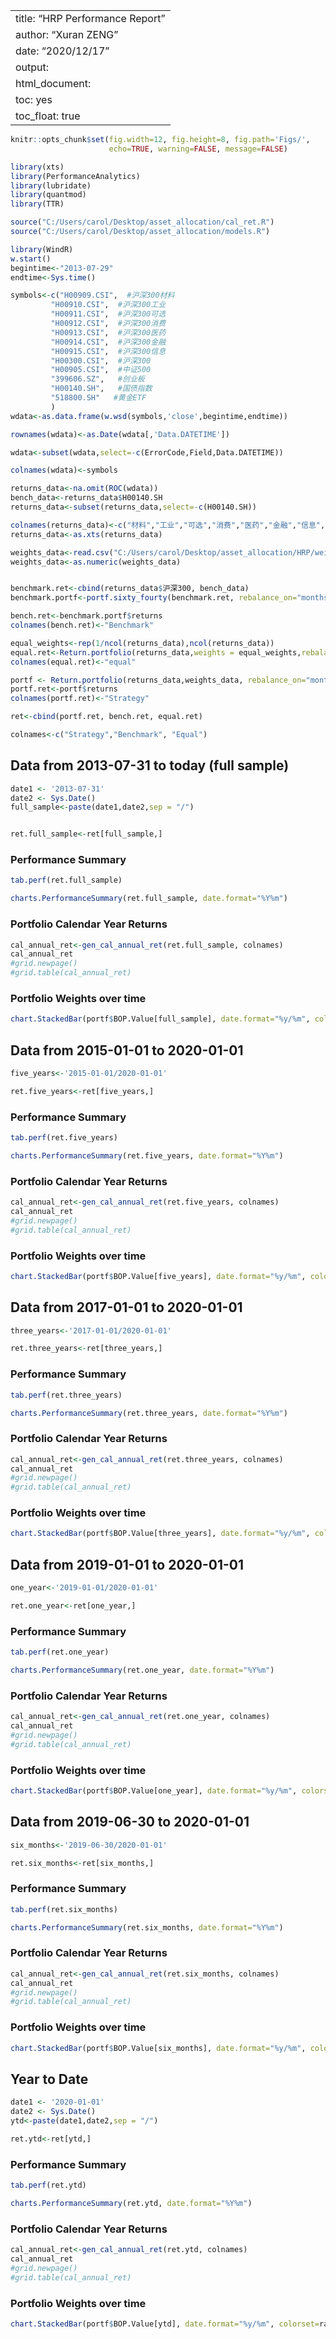 
---
title: "HRP Performance Report"
author: "Xuran ZENG"
date: "2020/12/17"
output: 
  html_document: 
    toc: yes
    toc_float: true 
---

```{r global_options, include=FALSE}
knitr::opts_chunk$set(fig.width=12, fig.height=8, fig.path='Figs/',
                      echo=TRUE, warning=FALSE, message=FALSE)
```

```{r echo=FALSE}
library(xts)
library(PerformanceAnalytics)
library(lubridate)
library(quantmod)
library(TTR)

source("C:/Users/carol/Desktop/asset_allocation/cal_ret.R")
source("C:/Users/carol/Desktop/asset_allocation/models.R")
```

```{r results="hide"}
library(WindR)
w.start()
begintime<-"2013-07-29"  
endtime<-Sys.time()

symbols<-c("H00909.CSI",  #沪深300材料
         "H00910.CSI",  #沪深300工业
         "H00911.CSI",  #沪深300可选
         "H00912.CSI",  #沪深300消费
         "H00913.CSI",  #沪深300医药
         "H00914.CSI",  #沪深300金融
         "H00915.CSI",  #沪深300信息
         "H00300.CSI",  #沪深300
         "H00905.CSI",  #中证500
         "399606.SZ",   #创业板
         "H00140.SH",   #国债指数
         "518800.SH"   #黄金ETF
         )   
wdata<-as.data.frame(w.wsd(symbols,'close',begintime,endtime))

```

```{r echo=FALSE}
rownames(wdata)<-as.Date(wdata[,'Data.DATETIME'])

wdata<-subset(wdata,select=-c(ErrorCode,Field,Data.DATETIME))

colnames(wdata)<-symbols
```

```{r echo=FALSE}
returns_data<-na.omit(ROC(wdata)) 
bench_data<-returns_data$H00140.SH
returns_data<-subset(returns_data,select=-c(H00140.SH))
```

```{r echo=FALSE}
colnames(returns_data)<-c("材料","工业","可选","消费","医药","金融","信息","沪深300","中证500","创业板","黄金")
returns_data<-as.xts(returns_data)
```

```{r echo=FALSE}
weights_data<-read.csv("C:/Users/carol/Desktop/asset_allocation/HRP/weights.csv") ## read in weights data 
weights_data<-as.numeric(weights_data)



```

```{r echo=FALSE}

benchmark.ret<-cbind(returns_data$沪深300, bench_data)
benchmark.portf<-portf.sixty_fourty(benchmark.ret, rebalance_on="months", verbose=T)

bench.ret<-benchmark.portf$returns
colnames(bench.ret)<-"Benchmark"

equal_weights<-rep(1/ncol(returns_data),ncol(returns_data)) 
equal.ret<-Return.portfolio(returns_data,weights = equal_weights,rebalance_on = "months")
colnames(equal.ret)<-"equal"

portf <- Return.portfolio(returns_data,weights_data, rebalance_on="months", verbose=T)
portf.ret<-portf$returns
colnames(portf.ret)<-"Strategy"
```

```{r echo=FALSE}
ret<-cbind(portf.ret, bench.ret, equal.ret)

colnames<-c("Strategy","Benchmark", "Equal")
```


## Data from 2013-07-31 to today (full sample)
```{r echo=FALSE}
date1 <- '2013-07-31'
date2 <- Sys.Date()
full_sample<-paste(date1,date2,sep = "/")


ret.full_sample<-ret[full_sample,]

```


### Performance Summary
```{r echo=FALSE}
tab.perf(ret.full_sample)
```

```{r echo=FALSE}
charts.PerformanceSummary(ret.full_sample, date.format="%Y%m")
```

### Portfolio Calendar Year Returns
```{r echo=FALSE}

cal_annual_ret<-gen_cal_annual_ret(ret.full_sample, colnames)
cal_annual_ret
#grid.newpage()
#grid.table(cal_annual_ret)
```

### Portfolio Weights over time
```{r echo=FALSE}
chart.StackedBar(portf$BOP.Value[full_sample], date.format="%y/%m", colorset=rainbow12equal, border=NA)
```

## Data from 2015-01-01 to 2020-01-01
```{r echo=FALSE}

five_years<-'2015-01-01/2020-01-01'

ret.five_years<-ret[five_years,]

```

### Performance Summary
```{r echo=FALSE}
tab.perf(ret.five_years)
```

```{r echo=FALSE}
charts.PerformanceSummary(ret.five_years, date.format="%Y%m")
```

### Portfolio Calendar Year Returns
```{r echo=FALSE}

cal_annual_ret<-gen_cal_annual_ret(ret.five_years, colnames)
cal_annual_ret
#grid.newpage()
#grid.table(cal_annual_ret)
```

### Portfolio Weights over time
```{r echo=FALSE}
chart.StackedBar(portf$BOP.Value[five_years], date.format="%y/%m", colorset=rainbow12equal, border=NA)
```

## Data from 2017-01-01 to 2020-01-01
```{r echo=FALSE}

three_years<-'2017-01-01/2020-01-01'

ret.three_years<-ret[three_years,]

```

### Performance Summary
```{r echo=FALSE}
tab.perf(ret.three_years)
```

```{r echo=FALSE}
charts.PerformanceSummary(ret.three_years, date.format="%Y%m")
```

### Portfolio Calendar Year Returns
```{r echo=FALSE}

cal_annual_ret<-gen_cal_annual_ret(ret.three_years, colnames)
cal_annual_ret
#grid.newpage()
#grid.table(cal_annual_ret)
```

### Portfolio Weights over time
```{r echo=FALSE}
chart.StackedBar(portf$BOP.Value[three_years], date.format="%y/%m", colorset=rainbow12equal, border=NA)
```



## Data from 2019-01-01 to 2020-01-01
```{r echo=FALSE}

one_year<-'2019-01-01/2020-01-01'

ret.one_year<-ret[one_year,]

```

### Performance Summary
```{r echo=FALSE}
tab.perf(ret.one_year)
```

```{r echo=FALSE}
charts.PerformanceSummary(ret.one_year, date.format="%Y%m")
```

### Portfolio Calendar Year Returns
```{r echo=FALSE}

cal_annual_ret<-gen_cal_annual_ret(ret.one_year, colnames)
cal_annual_ret
#grid.newpage()
#grid.table(cal_annual_ret)
```

### Portfolio Weights over time
```{r echo=FALSE}
chart.StackedBar(portf$BOP.Value[one_year], date.format="%y/%m", colorset=rainbow12equal, border=NA)
```


## Data from 2019-06-30 to 2020-01-01
```{r echo=FALSE}

six_months<-'2019-06-30/2020-01-01'

ret.six_months<-ret[six_months,]

```

### Performance Summary
```{r echo=FALSE}
tab.perf(ret.six_months)
```

```{r echo=FALSE}
charts.PerformanceSummary(ret.six_months, date.format="%Y%m")
```

### Portfolio Calendar Year Returns
```{r echo=FALSE}

cal_annual_ret<-gen_cal_annual_ret(ret.six_months, colnames)
cal_annual_ret
#grid.newpage()
#grid.table(cal_annual_ret)
```

### Portfolio Weights over time
```{r echo=FALSE}
chart.StackedBar(portf$BOP.Value[six_months], date.format="%y/%m", colorset=rainbow12equal, border=NA)
```

## Year to Date
```{r echo=FALSE}
date1 <- '2020-01-01'
date2 <- Sys.Date()
ytd<-paste(date1,date2,sep = "/")

ret.ytd<-ret[ytd,]
```

### Performance Summary
```{r echo=FALSE}
tab.perf(ret.ytd)
```

```{r echo=FALSE}
charts.PerformanceSummary(ret.ytd, date.format="%Y%m")
```

### Portfolio Calendar Year Returns
```{r echo=FALSE}

cal_annual_ret<-gen_cal_annual_ret(ret.ytd, colnames)
cal_annual_ret
#grid.newpage()
#grid.table(cal_annual_ret)
```

### Portfolio Weights over time
```{r echo=FALSE}
chart.StackedBar(portf$BOP.Value[ytd], date.format="%y/%m", colorset=rainbow12equal, border=NA)
```

